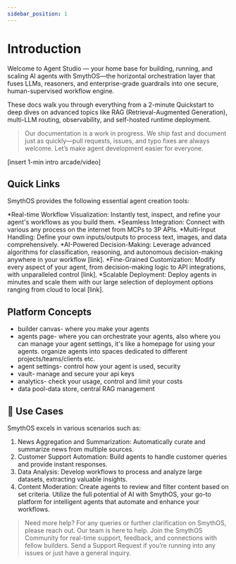 ```yaml
---
sidebar_position: 1
---
```


# Introduction

Welcome to Agent Studio — your home base for building, running, and scaling AI agents with SmythOS—the horizontal orchestration layer that fuses LLMs, reasoners, and enterprise-grade guardrails into one secure, human-supervised workflow engine.

These docs walk you through everything from a 2-minute Quickstart to deep dives on advanced topics like RAG (Retrieval-Augmented Generation), multi-LLM routing, observability, and self-hosted runtime deployment.

> Our documentation is a work in progress. We ship fast and document just as quickly—pull requests, issues, and typo fixes are always welcome. Let’s make agent development easier for everyone.

[insert 1-min intro arcade/video]

## Quick Links

<CardGrid>
  <Card
    title="Quickstart"
    description="Ship your first agent in 2 minutes."
    to="./quickstart"
  />
<Card
    title="Testing Agents"
    description="Intro to the platform."
    to="./overview"
  />
  <Card
    title="Explore Integrations"
    description="Core terms at a glance."
    to="./glossary"
  />
</CardGrid>

SmythOS provides the following essential agent creation tools:

*Real-time Workflow Visualization: Instantly test, inspect, and refine your agent's workflows as you build them.
*Seamless Integration: Connect with various any process on the internet from MCPs to 3P APIs.
*Multi-Input Handling: Define your own inputs/outputs to process text, images, and data comprehensively.
*AI-Powered Decision-Making: Leverage advanced algorithms for classification, reasoning, and autonomous decision-making anywhere in your workflow [link].
*Fine-Grained Customization: Modify every aspect of your agent, from decision-making logic to API integrations, with unparalleled control [link].
*Scalable Deployment: Deploy agents in minutes and scale them with our large selection of deployment options ranging from cloud to local [link].

## Platform Concepts
* builder canvas- where you make your agents
* agents page- where you can orchestrate your agents, also where you can manage your agent settings, it's like a homepage for using your agents. organize agents into spaces dedicated to different projects/teams/clients etc.
* agent settings- control how your agent is used, security
* vault- manage and secure your api keys
* analytics- check your usage, control and limit your costs
* data pool-data store, central RAG management

## 🎯 Use Cases

SmythOS excels in various scenarios such as:

1. News Aggregation and Summarization: Automatically curate and summarize news from multiple sources.
2. Customer Support Automation: Build agents to handle customer queries and provide instant responses.
3. Data Analysis: Develop workflows to process and analyze large datasets, extracting valuable insights.
4. Content Moderation: Create agents to review and filter content based on set criteria.
Utilize the full potential of AI with SmythOS, your go-to platform for intelligent agents that automate and enhance your workflows.



> Need more help? For any queries or further clarification on SmythOS, please reach out. Our team is here to help.
> Join the SmythOS Community for real-time support, feedback, and connections with fellow builders.
> Send a Support Request if you’re running into any issues or just have a general inquiry.
